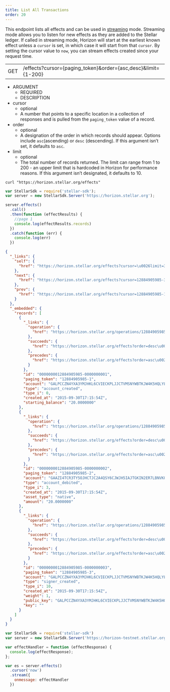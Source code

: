```yaml
---
title: List All Transactions
order: 20
---
```



This endpoint lists all effects and can be used in [streaming](../../introduction/streaming.mdx) mode. Streaming mode allows you to listen for new effects as they are added to the Stellar ledger. If called in streaming mode, Horizon will start at the earliest known effect unless a `cursor` is set, in which case it will start from that `cursor`. By setting the cursor value to `now`, you can stream effects created since your request time.

<Endpoint>

|     |                              |
| --- | ---------------------------- |
| GET | /effects?cursor={paging_token}&order={asc,desc}&limit={1-200} |

</Endpoint>

<AttributeTable>

- ARGUMENT
  - REQUIRED
  - DESCRIPTION
- cursor
  - optional
  - A number that points to a specific location in a collection of responses and is pulled from the `paging_token` value of a record.
- order
  - optional
  - A designation of the order in which records should appear. Options include `asc`(ascending) or `desc` (descending). If this argument isn’t set, it defaults to `asc`.
- limit
  - optional
  - The total number of records returned. The limit can range from 1 to 200 - an upper limit that is hardcoded in Horizon for performance reasons. If this argument isn’t designated, it defaults to 10.

</AttributeTable>

<CodeExample title="Example Request">

```curl
curl "https://horizon.stellar.org/effects"
```

```JavaScript
var StellarSdk = require('stellar-sdk');
var server = new StellarSdk.Server('https://horizon.stellar.org');

server.effects()
  .call()
  .then(function (effectResults) {
    //page 1
    console.log(effectResults.records)
  })
  .catch(function (err) {
    console.log(err)
  })
```

</CodeExample>

<ExampleResponse title="Example Response">

```json
{
  "_links": {
    "self": {
      "href": "https://horizon.stellar.org/effects?cursor=\u0026limit=3\u0026order=asc"
    },
    "next": {
      "href": "https://horizon.stellar.org/effects?cursor=12884905985-3\u0026limit=3\u0026order=asc"
    },
    "prev": {
      "href": "https://horizon.stellar.org/effects?cursor=12884905985-1\u0026limit=3\u0026order=desc"
    }
  },
  "_embedded": {
    "records": [
      {
        "_links": {
          "operation": {
            "href": "https://horizon.stellar.org/operations/12884905985"
          },
          "succeeds": {
            "href": "https://horizon.stellar.org/effects?order=desc\u0026cursor=12884905985-1"
          },
          "precedes": {
            "href": "https://horizon.stellar.org/effects?order=asc\u0026cursor=12884905985-1"
          }
        },
        "id": "0000000012884905985-0000000001",
        "paging_token": "12884905985-1",
        "account": "GALPCCZN4YXA3YMJHKL6CVIECKPLJJCTVMSNYWBTKJW4K5HQLYLDMZTB",
        "type": "account_created",
        "type_i": 0,
        "created_at": "2015-09-30T17:15:54Z",
        "starting_balance": "20.0000000"
      },
      {
        "_links": {
          "operation": {
            "href": "https://horizon.stellar.org/operations/12884905985"
          },
          "succeeds": {
            "href": "https://horizon.stellar.org/effects?order=desc\u0026cursor=12884905985-2"
          },
          "precedes": {
            "href": "https://horizon.stellar.org/effects?order=asc\u0026cursor=12884905985-2"
          }
        },
        "id": "0000000012884905985-0000000002",
        "paging_token": "12884905985-2",
        "account": "GAAZI4TCR3TY5OJHCTJC2A4QSY6CJWJH5IAJTGKIN2ER7LBNVKOCCWN7",
        "type": "account_debited",
        "type_i": 3,
        "created_at": "2015-09-30T17:15:54Z",
        "asset_type": "native",
        "amount": "20.0000000"
      },
      {
        "_links": {
          "operation": {
            "href": "https://horizon.stellar.org/operations/12884905985"
          },
          "succeeds": {
            "href": "https://horizon.stellar.org/effects?order=desc\u0026cursor=12884905985-3"
          },
          "precedes": {
            "href": "https://horizon.stellar.org/effects?order=asc\u0026cursor=12884905985-3"
          }
        },
        "id": "0000000012884905985-0000000003",
        "paging_token": "12884905985-3",
        "account": "GALPCCZN4YXA3YMJHKL6CVIECKPLJJCTVMSNYWBTKJW4K5HQLYLDMZTB",
        "type": "signer_created",
        "type_i": 10,
        "created_at": "2015-09-30T17:15:54Z",
        "weight": 1,
        "public_key": "GALPCCZN4YXA3YMJHKL6CVIECKPLJJCTVMSNYWBTKJW4K5HQLYLDMZTB",
        "key": ""
      }
    ]
  }
}
```

</ExampleResponse>

<CodeExample title="JavaScript Streaming Example">

```JavaScript
var StellarSdk = require('stellar-sdk')
var server = new StellarSdk.Server('https://horizon-testnet.stellar.org');

var effectHandler = function (effectResponse) {
  console.log(effectResponse);
};

var es = server.effects()
  .cursor('now')
  .stream({
    onmessage: effectHandler
  })
```

</CodeExample>